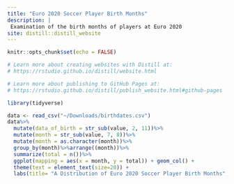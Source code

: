 ```yaml
---
title: "Euro 2020 Soccer Player Birth Months"
description: |
 Examination of the birth months of players at Euro 2020
site: distill::distill_website
---
```


```r
knitr::opts_chunk$set(echo = FALSE)

# Learn more about creating websites with Distill at:
# https://rstudio.github.io/distill/website.html

# Learn more about publishing to GitHub Pages at:
# https://rstudio.github.io/distill/publish_website.html#github-pages

library(tidyverse)
```

```r
data <- read_csv("~/Downloads/birthdates.csv")
data%>%
  mutate(data_of_birth = str_sub(value, 2, 11))%>%
  mutate(month = str_sub(value, 7, 8))%>%
  mutate(month = as.character(month))%>%
  group_by(month)%>%arrange((month))%>%
  summarize(total = n())%>%
  ggplot(mapping = aes(x = month, y = total)) + geom_col() + 
  theme(text = element_text(size=20)) + 
  labs(title= "A Distribution of Euro 2020 Soccer Player Birth Months", subtitle = "The Most Soccer Players Are Born In March", x = "Month (By Number)", y = "Number of Soccer Players", caption = "Data: Wikipedia")
```

